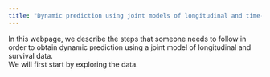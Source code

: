 ```yaml
---
title: "Dynamic prediction using joint models of longitudinal and time-to-event data"
---
```


In this webpage, we describe the steps that someone needs to follow in order to obtain dynamic prediction using a joint model of longitudinal and survival data.
\
We will first start by exploring the data.
